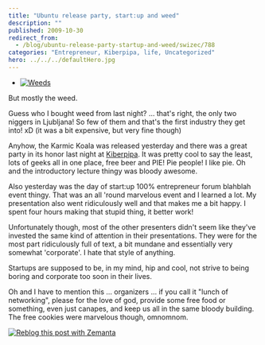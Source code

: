 ```yaml
---
title: "Ubuntu release party, start:up and weed"
description: ""
published: 2009-10-30
redirect_from:
  - /blog/ubuntu-release-party-startup-and-weed/swizec/788
categories: "Entrepreneur, Kiberpipa, life, Uncategorized"
hero: ../../../defaultHero.jpg
---
```


- [![Weeds](https://upload.wikimedia.org/wikipedia/en/thumb/f/f3/Weeds_title_card.jpg/300px-Weeds_title_card.jpg)](http://en.wikipedia.org/wiki/Image:Weeds_title_card.jpg)

But mostly the weed.

Guess who I bought weed from last night? ... that's right, the only two niggers in Ljubljana! So few of them and that's the first industry they get into! xD (it was a bit expensive, but very fine though)

Anyhow, the Karmic Koala was released yesterday and there was a great party in its honor last night at [Kiberpipa](http://www.kiberpipa.org). It was pretty cool to say the least, lots of geeks all in one place, free beer and PIE! Pie people! I like pie. Oh and the introductory lecture thingy was bloody awesome.

Also yesterday was the day of start:up 100% entrepreneur forum blahblah event thingy. That was an all 'round marvelous event and I learned a lot. My presentation also went ridiculously well and that makes me a bit happy. I spent four hours making that stupid thing, it better work!

Unfortunately though, most of the other presenters didn't seem like they've invested the same kind of attention in their presentations. They were for the most part ridiculously full of text, a bit mundane and essentially very somewhat 'corporate'. I hate that style of anything.

Startups are supposed to be, in my mind, hip and cool, not strive to being boring and corporate too soon in their lives.

Oh and I have to mention this ... organizers ... if you call it "lunch of networking", please for the love of god, provide some free food or something, even just canapes, and keep us all in the same bloody building. The free cookies were marvelous though, omnomnom.

[![Reblog this post with Zemanta](https://img.zemanta.com/reblog_e.png?x-id=640fcdb9-785a-41ed-a878-a9bf4a296e5a)](http://reblog.zemanta.com/zemified/640fcdb9-785a-41ed-a878-a9bf4a296e5a/)